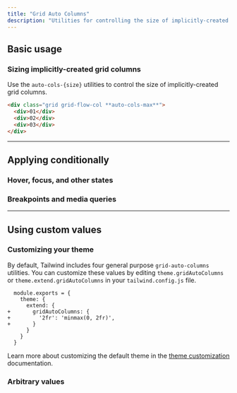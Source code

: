 ```yaml
---
title: "Grid Auto Columns"
description: "Utilities for controlling the size of implicitly-created grid columns."
---
```




## Basic usage

### Sizing implicitly-created grid columns

Use the `auto-cols-{size}` utilities to control the size of implicitly-created grid columns.

```html
<div class="grid grid-flow-col **auto-cols-max**">
  <div>01</div>
  <div>02</div>
  <div>03</div>
</div>
```

---

## <Heading ignore>Applying conditionally</Heading>

### <Heading ignore>Hover, focus, and other states</Heading>

<HoverFocusAndOtherStates defaultClass="grid grid-flow-col auto-cols-max" featuredClass="auto-cols-min" />

### <Heading ignore>Breakpoints and media queries</Heading>

<BreakpointsAndMediaQueries defaultClass="grid grid-flow-col auto-cols-max" featuredClass="auto-cols-min" />

---

## Using custom values

### Customizing your theme

By default, Tailwind includes four general purpose `grid-auto-columns` utilities. You can customize these values by editing `theme.gridAutoColumns` or `theme.extend.gridAutoColumns` in your `tailwind.config.js` file.

```diff-js {{ filename: 'tailwind.config.js' }}
  module.exports = {
    theme: {
      extend: {
+       gridAutoColumns: {
+         '2fr': 'minmax(0, 2fr)',
+       }
      }
    }
  }
```

Learn more about customizing the default theme in the [theme customization](/docs/theme#customizing-the-default-theme) documentation.

### Arbitrary values

<ArbitraryValues property="grid-auto-columns" defaultClass="grid grid-flow-col" featuredClass="auto-cols-[minmax(0,_2fr)]" />
